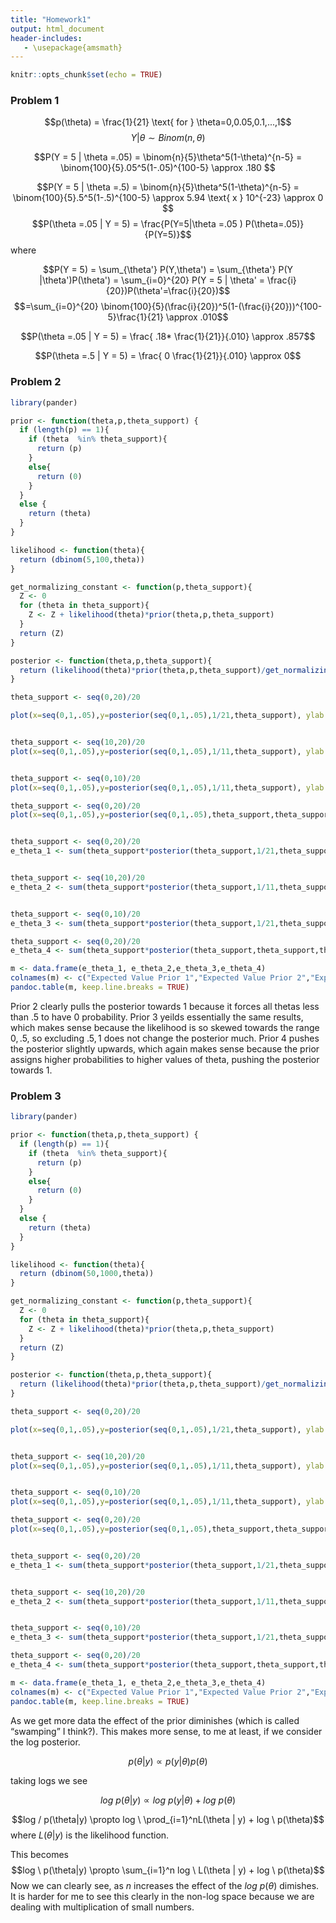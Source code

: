 ```yaml
---
title: "Homework1"
output: html_document
header-includes:
   - \usepackage{amsmath}
---
```


```r
knitr::opts_chunk$set(echo = TRUE)
```

### Problem 1


$$p(\theta) = \frac{1}{21} \text{ for   }   \theta=0,0.05,0.1,...,1$$
$$Y | \theta \sim Binom(n,\theta)$$

$$P(Y = 5 | \theta =.05) = \binom{n}{5}\theta^5(1-\theta)^{n-5} = \binom{100}{5}.05^5(1-.05)^{100-5} \approx .180 $$

$$P(Y = 5 | \theta =.5) = \binom{n}{5}\theta^5(1-\theta)^{n-5} = \binom{100}{5}.5^5(1-.5)^{100-5} \approx 5.94 \text{ x } 10^{-23} \approx 0 $$
$$P(\theta =.05 | Y = 5) = \frac{P(Y=5|\theta =.05 ) P(\theta=.05)}{P(Y=5)}$$
where

$$P(Y = 5)  = \sum_{\theta'} P(Y,\theta') = \sum_{\theta'} P(Y |\theta')P(\theta') = \sum_{i=0}^{20} P(Y = 5 | \theta' = \frac{i}{20})P(\theta'=\frac{i}{20})$$
$$=\sum_{i=0}^{20} \binom{100}{5}(\frac{i}{20})^5(1-(\frac{i}{20}))^{100-5}\frac{1}{21} \approx .010$$

$$P(\theta =.05 | Y = 5) = \frac{ .18* \frac{1}{21}}{.010} \approx .857$$


$$P(\theta =.5 | Y = 5) = \frac{ 0 \frac{1}{21}}{.010} \approx 0$$

### Problem 2


```r
library(pander)

prior <- function(theta,p,theta_support) {
  if (length(p) == 1){
    if (theta  %in% theta_support){
      return (p)
    }
    else{
      return (0)
    }
  }
  else {
    return (theta)
  }
}

likelihood <- function(theta){
  return (dbinom(5,100,theta))
}

get_normalizing_constant <- function(p,theta_support){
  Z <- 0 
  for (theta in theta_support){
    Z <- Z + likelihood(theta)*prior(theta,p,theta_support)
  }
  return (Z)
}

posterior <- function(theta,p,theta_support){
  return (likelihood(theta)*prior(theta,p,theta_support)/get_normalizing_constant(p,theta_support))  
}

theta_support <- seq(0,20)/20

plot(x=seq(0,1,.05),y=posterior(seq(0,1,.05),1/21,theta_support), ylab = "P(theta |Y)",xlab="theta",main="Posterior under prior 1",type="h",)


theta_support <- seq(10,20)/20
plot(x=seq(0,1,.05),y=posterior(seq(0,1,.05),1/11,theta_support), ylab = "P(theta |Y)",xlab="theta",main="Posterior under prior 2",type="h")


theta_support <- seq(0,10)/20
plot(x=seq(0,1,.05),y=posterior(seq(0,1,.05),1/11,theta_support), ylab = "P(theta |Y)",xlab="theta",main="Posterior under prior 3",type="h")

theta_support <- seq(0,20)/20
plot(x=seq(0,1,.05),y=posterior(seq(0,1,.05),theta_support,theta_support), ylab = "P(theta |Y)",xlab="theta",main="Posterior under prior 4",type="h")


theta_support <- seq(0,20)/20
e_theta_1 <- sum(theta_support*posterior(theta_support,1/21,theta_support))


theta_support <- seq(10,20)/20
e_theta_2 <- sum(theta_support*posterior(theta_support,1/11,theta_support))


theta_support <- seq(0,10)/20
e_theta_3 <- sum(theta_support*posterior(theta_support,1/21,theta_support))

theta_support <- seq(0,20)/20
e_theta_4 <- sum(theta_support*posterior(theta_support,theta_support,theta_support))

m <- data.frame(e_theta_1, e_theta_2,e_theta_3,e_theta_4)
colnames(m) <- c("Expected Value Prior 1","Expected Value Prior 2","Expected Value Prior 3","Expected Value Prior 4")
pandoc.table(m, keep.line.breaks = TRUE)


```

Prior 2 clearly pulls the posterior towards $1$ because it forces all thetas less than $.5$ to have $0$ probability. Prior 3 yeilds essentially the same results, which makes sense because the likelihood is so skewed towards the range $0,.5$, so excluding $.5,1$ does not change the posterior much. Prior 4 pushes the posterior slightly upwards, which again makes sense because the prior assigns higher probabilities to higher values of theta, pushing the posterior towards $1$. 

### Problem 3

```r
library(pander)

prior <- function(theta,p,theta_support) {
  if (length(p) == 1){
    if (theta  %in% theta_support){
      return (p)
    }
    else{
      return (0)
    }
  }
  else {
    return (theta)
  }
}

likelihood <- function(theta){
  return (dbinom(50,1000,theta))
}

get_normalizing_constant <- function(p,theta_support){
  Z <- 0 
  for (theta in theta_support){
    Z <- Z + likelihood(theta)*prior(theta,p,theta_support)
  }
  return (Z)
}

posterior <- function(theta,p,theta_support){
  return (likelihood(theta)*prior(theta,p,theta_support)/get_normalizing_constant(p,theta_support))  
}

theta_support <- seq(0,20)/20

plot(x=seq(0,1,.05),y=posterior(seq(0,1,.05),1/21,theta_support), ylab = "P(theta |Y)",xlab="theta",main="Posterior under prior 1",type="h",)


theta_support <- seq(10,20)/20
plot(x=seq(0,1,.05),y=posterior(seq(0,1,.05),1/11,theta_support), ylab = "P(theta |Y)",xlab="theta",main="Posterior under prior 2",type="h")


theta_support <- seq(0,10)/20
plot(x=seq(0,1,.05),y=posterior(seq(0,1,.05),1/11,theta_support), ylab = "P(theta |Y)",xlab="theta",main="Posterior under prior 3",type="h")

theta_support <- seq(0,20)/20
plot(x=seq(0,1,.05),y=posterior(seq(0,1,.05),theta_support,theta_support), ylab = "P(theta |Y)",xlab="theta",main="Posterior under prior 4",type="h")


theta_support <- seq(0,20)/20
e_theta_1 <- sum(theta_support*posterior(theta_support,1/21,theta_support))


theta_support <- seq(10,20)/20
e_theta_2 <- sum(theta_support*posterior(theta_support,1/11,theta_support))


theta_support <- seq(0,10)/20
e_theta_3 <- sum(theta_support*posterior(theta_support,1/21,theta_support))

theta_support <- seq(0,20)/20
e_theta_4 <- sum(theta_support*posterior(theta_support,theta_support,theta_support))

m <- data.frame(e_theta_1, e_theta_2,e_theta_3,e_theta_4)
colnames(m) <- c("Expected Value Prior 1","Expected Value Prior 2","Expected Value Prior 3","Expected Value Prior 4")
pandoc.table(m, keep.line.breaks = TRUE)
```

As we get more data the effect of the prior diminishes (which is called "swamping" I think?). This makes more sense, to me at least, if we consider the log posterior.


$$p(\theta |y ) \propto p(y | \theta)p(\theta)$$

taking logs we see

$$log \ p(\theta|y) \propto log \ p(y | \theta)  + log \ p(\theta)$$

$$log / p(\theta|y) \propto log \ \prod_{i=1}^nL(\theta | y) + log \ p(\theta)$$
where $L(\theta | y)$ is the likelihood function.

This becomes
$$log \ p(\theta|y) \propto \sum_{i=1}^n log \ L(\theta | y) + log \ p(\theta)$$
Now we can clearly see, as $n$ increases the effect of the $log \ p(\theta)$ dimishes. It is harder for me to see this clearly in the non-log space because we are dealing with multiplication of small numbers. 


